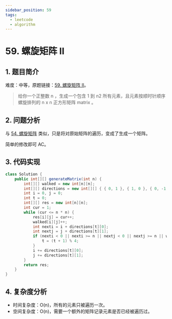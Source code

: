 ```yaml
---
sidebar_position: 59
tags:
  - leetcode
  - algorithm
---
```


# 59. 螺旋矩阵 II

## 1. 题目简介

难度：<Yellow>中等</Yellow>，原题链接：[59. 螺旋矩阵 II](https://leetcode.cn/problems/spiral-matrix-ii/)。

> 给你一个正整数 n ，生成一个包含 1 到 n2 所有元素，且元素按顺时针顺序螺旋排列的 n x n 正方形矩阵 matrix 。

## 2. 问题分析

与 [54. 螺旋矩阵](./leetcode-54.mdx) 类似，只是将对原始矩阵的遍历，变成了生成一个矩阵。

简单的修改即可 AC。

## 3. 代码实现

```java
class Solution {
    public int[][] generateMatrix(int n) {
        int[][] walked = new int[n][n];
        int[][] directions = new int[][] { { 0, 1 }, { 1, 0 }, { 0, -1 }, { -1, 0 } };
        int i = 0, j = 0;
        int t = 0;
        int[][] res = new int[n][n];
        int cur = 1;
        while (cur <= n * n) {
            res[i][j] = cur++;
            walked[i][j]++;
            int nexti = i + directions[t][0];
            int nextj = j + directions[t][1];
            if (nexti < 0 || nexti >= n || nextj < 0 || nextj >= n || walked[nexti][nextj] > 0) {
                t = (t + 1) % 4;
            }
            i += directions[t][0];
            j += directions[t][1];
        }
        return res;
    }
}
```

## 4. 复杂度分析

- 时间复杂度：O(n)，所有的元素只被遍历一次。
- 空间复杂度：O(n)，需要一个额外的矩阵记录元素是否已经被遍历过。
